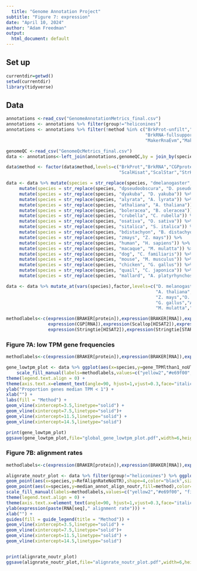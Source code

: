 ```yaml
---
  title: "Genome Annotation Project"
subtitle: "Figure 7: expression"
date: "April 10, 2024"
author: "Adam Freedman"
output: 
  html_document: default
---
```

  
## Set up
```r
currentdir=getwd()
setwd(currentdir)
library(tidyverse)
``` 

## Data
```r
annotations <-read_csv("GenomeAnnotationMetrics_final.csv")
annotations <- annotations %>% filter(group!="heliconines")
annotations <- annotations %>% filter(!method %in% c("BrkProt-unfilt","BrkProt-fullsupport","BrkRNA-unfilt",
                                                     "BrkRNA-fullsupport","CGPdenovo","TSEBRA","MakerNoRnaNoEvm",
                                                     "MakerRnaEvm","MakerNoRnaEvm")) 

genomeQC <-read_csv("GenomeQcMetrics_final.csv") 
data <- annotations<-left_join(annotations,genomeQC,by = join_by(species==Species))

data$method <- factor(data$method,levels=c("BrkProt","BrkRNA","CGPprotein","CGPrnaseq",
                                           "ScalHisat","ScalStar","StrHisat","StrStar","MakerRnaNoEvm","TOGA"))

data <- data %>% mutate(species = str_replace(species, "dmelanogaster", "D. melanogaster")) %>%
     mutate(species = str_replace(species, "dpseudoobscura", "D. pseudoobscura")) %>%  
     mutate(species = str_replace(species, "dyakuba", "D. yakuba")) %>%
     mutate(species = str_replace(species, "alyrata", "A. lyrata")) %>%
     mutate(species = str_replace(species, "athaliana", "A. thaliana")) %>%
     mutate(species = str_replace(species, "boleracea", "B. oleracea")) %>%
     mutate(species = str_replace(species, "crubella", "C. rubella")) %>%
     mutate(species = str_replace(species, "osativa", "O. sativa")) %>%
     mutate(species = str_replace(species, "sitalica", "S. italica")) %>%
     mutate(species = str_replace(species, "bdistachyon", "B. distachyon")) %>%
     mutate(species = str_replace(species, "zmays", "Z. mays")) %>%
     mutate(species = str_replace(species, "human", "H. sapiens")) %>%
     mutate(species = str_replace(species, "macaque", "M. mulatta")) %>%
     mutate(species = str_replace(species, "dog", "C. familiaris")) %>%
     mutate(species = str_replace(species, "mouse", "M. musculus")) %>%
     mutate(species = str_replace(species, "chicken", "G. gallus")) %>%
     mutate(species = str_replace(species, "quail", "C. japonica")) %>%
     mutate(species = str_replace(species, "mallard", "A. platyrhynchos"))

data <- data %>% mutate_at(vars(species),factor,levels=c("D. melanogaster","D. pseudoobscura","D. yakuba",
                                                         "A. thaliana", "A. lyrata","B. oleracea","C. rubella",
                                                         "Z. mays","O. sativa","S. italica","B. distachyon",
                                                         "G. gallus","A. platyrhynchos","C. japonica","H. sapiens",
                                                         "M. mulatta","C. familiaris","M. musculus"))

methodlabels<-c(expression(BRAKER[protein]),expression(BRAKER[RNA]),expression(CGP[protein]),
                expression(CGP[RNA]),expression(Scallop[HISAT2]),expression(Scallop[STAR]),
                expression(Stringtie[HISAT2]),expression(Stringtie[STAR]),"MAKER","TOGA")
```

### Figure 7A: low TPM gene frequencies
```r
methodlabels<-c(expression(BRAKER[protein]),expression(BRAKER[RNA]),expression(CGP[protein]),expression(CGP[RNA]),expression(Scallop[HISAT2]),expression(Scallop[STAR]),expression(Stringtie[HISAT2]),expression(Stringtie[STAR]),"MAKER","TOGA")

gene_lowtpm_plot <- data %>% ggplot(aes(x=species,y=gene_TPMlthan1_noUTR)) + geom_point(aes(fill=method),color="black",pch=21,position = position_jitter(w = 0.18,h = 0),alpha=0.7,size=2) +
    scale_fill_manual(labels=methodlabels,values=c("yellow2","#e69f00", "firebrick1","firebrick4", "lightskyblue", "royalblue3","darkorchid3", "magenta","gray76","#000000")) + 
theme(legend.text.align = 0) + 
theme(axis.text.x=element_text(angle=90, hjust=1,vjust=0.3,face="italic")) + 
ylab("Proportion genes median TPM < 1") +
xlab("") + 
labs(fill = "Method") +
geom_vline(xintercept=3.5,linetype="solid") +
geom_vline(xintercept=7.5,linetype="solid")+
geom_vline(xintercept=11.5,linetype="solid") +
geom_vline(xintercept=14.5,linetype="solid") 

print(gene_lowtpm_plot)
ggsave(gene_lowtpm_plot,file="global_gene_lowtpm_plot.pdf",width=6,height=4)
```

### Figure 7B: alignment rates
```r
methodlabels<-c(expression(BRAKER[protein]),expression(BRAKER[RNA]),expression(CGP[protein]),expression(CGP[RNA]),expression(Scallop[HISAT2]),expression(Scallop[STAR]),expression(Stringtie[HISAT2]),expression(Stringtie[STAR]),"MAKER","TOGA")

alignrate_noutr_plot <- data %>% filter(group!="heliconines") %>% ggplot() +
geom_point(aes(x=species,y=RefAlignRateNoUTR),shape=4,color="black",size=3.5) +
geom_point(aes(x=species,y=median_annot_align_noutr,fill=method),color="black",pch=21,position = position_jitter(w = 0.2,h = 0),alpha=0.7,size=2) +
scale_fill_manual(labels=methodlabels,values=c("yellow2","#e69f00", "firebrick1","firebrick4", "lightskyblue", "royalblue3","darkorchid3", "magenta","gray76","#000000")) + 
theme(legend.text.align = 0) + 
theme(axis.text.x=element_text(angle=90, hjust=1,vjust=0.3,face="italic")) + 
ylab(expression(paste(RNA[seq]," alignment rate"))) +
xlab("") + 
guides(fill = guide_legend(title = "Method")) +
geom_vline(xintercept=3.5,linetype="solid") +
geom_vline(xintercept=7.5,linetype="solid")+
geom_vline(xintercept=11.5,linetype="solid") +
geom_vline(xintercept=14.5,linetype="solid") 


print(alignrate_noutr_plot)
ggsave(alignrate_noutr_plot,file="alignrate_noutr_plot.pdf",width=6,height=4)
```